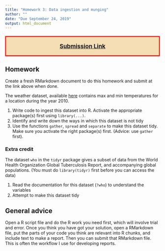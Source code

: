 ```yaml
---
title: "Homework 3: Data ingestion and munging"
author: ""
date: "Due September 24, 2019"
output: html_document
---
```


<p style="color: black; border:3px; border-style: solid; border-color: red; padding: 1em; background-color: wheat;font-size: 14pt;text-align:center">
[**Submission Link**](https://www.dropbox.com/request/9AppRTALBcboUsnblpwF){target=_blank}
</p>

## Homework

Create a fresh RMarkdown document to do this homework and submit at the link above when done.


The weather dataset, available [here](data/weather.xlsx) contains max and min temperatures for a location during the
year 2010.

1. Write code to ingest this dataset into R. Activate the appropriate package(s) first using `library(...)`. 
1. Identify and write down the ways in which this dataset is not tidy
1. Use the functions `gather`, `spread` and `separate` to make this dataset tidy. Make sure you activate the right package(s) first. (Advice: use `gather` first). 

### Extra credit

The dataset `who` in the `tidyr` package gives a subset of data from the World Health Organization Global Tuberculosis Report, and accompanying global populations. (You must do `library(tidyr)` first before you can access the data)

1. Read the documentation for this dataset (`?who`) to understand the variables
1. Attempt to make this dataset tidy

## General advice

Open a R script file and do the R work you need first, which will involve trial and error. Once
you think you have got your solution, open a RMarkdown file, put the parts of your code you think are
relevant into R chunks, and include text to make a report. Then you can submit that RMarkdown file.
This is often the workflow I use for developing reports. 


